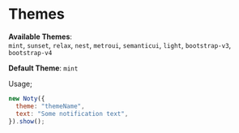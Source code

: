 
# Themes

**Available Themes**: <br /> `mint`, `sunset`, `relax`, `nest`, `metroui`, `semanticui`, `light`, `bootstrap-v3`, `bootstrap-v4`

**Default Theme**: `mint`

Usage;

```javascript
new Noty({
  theme: "themeName",
  text: "Some notification text",
}).show();
```
